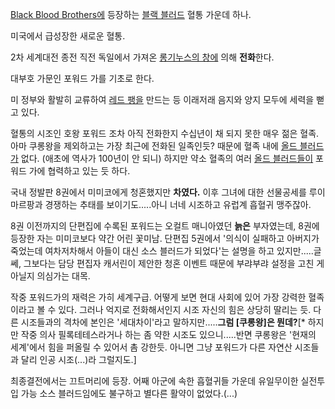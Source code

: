[[Black Blood Brothers]]에 등장하는 [[블랙 블러드]] 혈통 가운데 하나.

미국에서 급성장한 새로운 혈통.

2차 세계대전 종전 직전 독일에서 가져온 [[롱기누스의 창]]에 의해 '''전화'''한다.

대부호 가문인 포워드 가를 기초로 한다.

미 정부와 활발히 교류하여 [[레드 팽]]을 만드는 등 이래저래 음지와 양지 모두에 세력을 뻗고 있다.

혈통의 시조인 호왕 포워드 조차 아직 전화한지 수십년이 채 되지 못한 매우 젊은 혈족. 아마 쿠롱왕을 제외하고는 가장 최근에 전화된 일족인듯? 때문에 혈족 내에 [[올드 블러드]]가 없다. (애초에 역사가 100년이 안 되니) 하지만 약소 혈족의 여러 [[올드 블러드]]들이 포워드 가에 협력하고 있는 듯 하다.

국내 정발판 8권에서 미미코에게 청혼했지만 '''차였다.''' 이후 그녀에 대한 선물공세를 루이 마르팡과 경쟁하는 추태를 보이기도.....아니 너네 시조하고 유럽계 흡혈귀 맹주잖아.

8권 이전까지의 단편집에 수록된 포워드는 오컬트 매니아였던 '''늙은''' 부자였는데, 8권에 등장한 자는 미미코보다 약간 어린 꽃미남.
단편집 5권에서 '의식이 실패하고 아버지가 죽었는데 여차저차해서 아들이 대신 소스 블러드가 되었다'는 설명을 하고 있지만.....글쎄, 그보다는 담당 편집자 캐서린이 제안한 청혼 이벤트 때문에 부랴부랴 설정을 고친 게 아닐지 의심가는 대목.


작중 포워드가의 재력은 가히 세계구급. 어떻게 보면 현대 사회에 있어 가장 강력한 혈족이라고 볼 수 있다.
그러나 억지로 전화해서인지 시조 자신의 힘은 상당히 딸리는 듯. 다른 시조들과의 격차에 본인은 '세대차이'라고 말하지만.....'''그럼 [쿠롱왕]은 뭔데?'''[* 하지만 작중 의사 필록테테스라거나 하는 좀 약한 시조도 있으니.....반면 쿠롱왕은 '현재의 세계'에서 힘을 퍼올릴 수 있어서 촘 강한듯. 아니면 그냥 포워드가 다른 자연산 시조들과 달리 인공 시조(...)라 그럴지도.]


최종결전에서는 끄트머리에 등장. 어째 아군에 속한 흡혈귀들 가운데 유일무이한 실전투입 가능 소스 블러드임에도 불구하고 별다른 활약이 없었다.(...)
